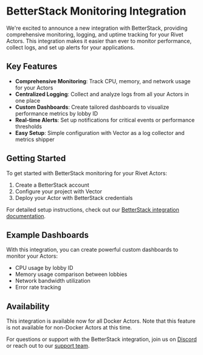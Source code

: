 
# BetterStack Monitoring Integration

We're excited to announce a new integration with BetterStack, providing comprehensive monitoring, logging, and uptime tracking for your Rivet Actors. This integration makes it easier than ever to monitor performance, collect logs, and set up alerts for your applications.

## Key Features

- **Comprehensive Monitoring**: Track CPU, memory, and network usage for your Actors
- **Centralized Logging**: Collect and analyze logs from all your Actors in one place
- **Custom Dashboards**: Create tailored dashboards to visualize performance metrics by lobby ID
- **Real-time Alerts**: Set up notifications for critical events or performance thresholds
- **Easy Setup**: Simple configuration with Vector as a log collector and metrics shipper

## Getting Started

To get started with BetterStack monitoring for your Rivet Actors:

1. Create a BetterStack account
2. Configure your project with Vector
3. Deploy your Actor with BetterStack credentials

For detailed setup instructions, check out our [BetterStack integration documentation](https://rivet.gg/docs/monitoring/betterstack).

## Example Dashboards

With this integration, you can create powerful custom dashboards to monitor your Actors:

- CPU usage by lobby ID
- Memory usage comparison between lobbies
- Network bandwidth utilization
- Error rate tracking

## Availability

This integration is available now for all Docker Actors. Note that this feature is not available for non-Docker Actors at this time.

For questions or support with the BetterStack integration, join us on [Discord](https://rivet.gg/discord) or reach out to our [support team](https://rivet.gg/support).